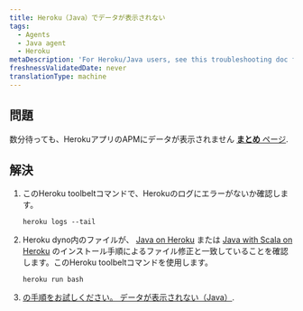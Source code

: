 ```yaml
---
title: Heroku（Java）でデータが表示されない
tags:
  - Agents
  - Java agent
  - Heroku
metaDescription: 'For Heroku/Java users, see this troubleshooting doc for installation problems'
freshnessValidatedDate: never
translationType: machine
---
```


## 問題

数分待っても、HerokuアプリのAPMにデータが表示されません [**まとめ** ページ](/docs/apm/applications-menu/monitoring/apm-overview-page).

## 解決

1. このHeroku toolbeltコマンドで、Herokuのログにエラーがないか確認します。

   ```
   heroku logs --tail
   ```

2. Heroku dyno内のファイルが、 [Java on Heroku](/docs/agents/java-agent/heroku/java-agent-heroku) または [Java with Scala on Heroku](/docs/agents/java-agent/heroku/java-agent-scala-heroku) のインストール手順によるファイル修正と一致していることを確認します。このHeroku toolbeltコマンドを使用します。

   ```
   heroku run bash
   ```

3. [の手順をお試しください。 データが表示されない（Java）](/docs/agents/java-agent/troubleshooting/no-data-appears-java).